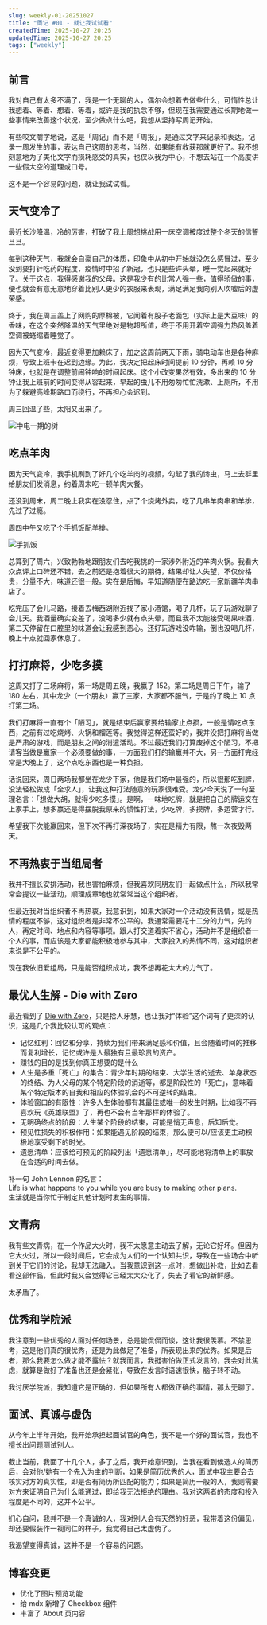 ```yaml
---
slug: weekly-01-20251027
title: "周记 #01 - 就让我试试看"
createdTime: 2025-10-27 20:25
updatedTime: 2025-10-27 20:25
tags: ["weekly"]
---
```


## 前言

我对自己有太多不满了，我是一个无聊的人，偶尔会想着去做些什么，可惰性总让我想着、等着、想着、等着，或许是我的执念不够，但现在我需要通过长期地做一些事情来改善这个状况，至少做点什么吧，我想从坚持写周记开始。

有些咬文嚼字地说，这是「周记」而不是「周报」，是通过文字来记录和表达。记录一周发生的事，表达自己这周的思考，当然，如果能有收获那就更好了。我不想刻意地为了美化文字而损耗感受的真实，也仅以我为中心，不想去站在一个高度讲一些假大空的道理或口号。

这不是一个容易的问题，就让我试试看。

## 天气变冷了

最近长沙降温，冷的厉害，打破了我上周想挑战用一床空调被度过整个冬天的信誓旦旦。

每到这种天气，我就会自豪自己的体质，印象中从初中开始就没怎么感冒过，至少没到要打针吃药的程度，疫情时中招了新冠，也只是些许头晕，睡一觉起来就好了。关于这点，我得感谢我的父母。这是我少有的比常人强一些，值得骄傲的事，便也就会有意无意地穿着比别人更少的衣服来表现，满足满足我向别人吹嘘后的虚荣感。

终于，我在周三盖上了网购的厚棉被，它闻着有股子老面包（实际上是大豆味）的香味，在这个突然降温的天气里绝对是物超所值，终于不用开着空调强力热风盖着空调被蜷缩着睡觉了。

因为天气变冷，最近变得更加赖床了，加之这周前两天下雨，骑电动车也是各种麻烦，导致上班卡在迟到边缘。为此，我决定把起床时间提前 10 分钟，再赖 10 分钟床，也就是在调整前闹钟响的时间起床。这个小改变果然有效，多出来的 10 分钟让我上班前的时间变得从容起来，早起的虫儿不用匆匆忙忙洗漱、上厕所，不用为了躲避高峰期路口而绕行，不再担心会迟到。

周三回温了些，太阳又出来了。

<Image
  src="/api/image/assets/posts/weekly_01_中电一期的树.webp"
  alt="中电一期的树"
/>

## 吃点羊肉

因为天气变冷，我手机刷到了好几个吃羊肉的视频，勾起了我的馋虫，马上去群里给朋友们发消息，约着周末吃一顿羊肉大餐。

还没到周末，周二晚上我实在没忍住，点了个烧烤外卖，吃了几串羊肉串和羊排，先过了过瘾。

周四中午又吃了个手抓饭配羊排。

<Image src="/api/image/assets/posts/weekly_01_手抓饭.webp" alt="手抓饭" />

总算到了周六，兴致勃勃地跟朋友们去吃我挑的一家涉外附近的羊肉火锅。我看大众点评上口碑还不错，去之前还是抱着很大的期待，结果却让人失望，不仅价格贵，分量不大，味道还很一般。实在是后悔，早知道随便在路边吃一家新疆羊肉串店了。

吃完压了会儿马路，接着去梅西湖附近找了家小酒馆，喝了几杯，玩了玩游戏聊了会儿天。我酒量确实变差了，没喝多少就有点头晕，而且我不太能接受喝果味酒，第二天停留在口腔里的味道会让我感到恶心。还好玩游戏没咋输，倒也没喝几杯，晚上十点就回家休息了。

## 打打麻将，少吃多摸

这周又打了三场麻将，第一场是周五晚，我赢了 152。第二场是周日下午，输了 180 左右，其中龙少（一个朋友）赢了三家，大家都不服气，于是约了晚上 10 点打第三场。

我们打麻将一直有个「陋习」，就是结束后赢家要给输家止点损，一般是请吃点东西，之前有过吃烧烤、火锅和榴莲等。我觉得这样还蛮好的，我并没把打麻将当做是严肃的游戏，而是朋友之间的消遣活动。不过最近我们打算废掉这个陋习，不把请客当做是赢家一个必须要做的事，一方面我们打的输赢并不大，另一方面打完经常是大晚上了，这个点吃东西也是一种负担。

话说回来，周日两场我都坐在龙少下家，他是我们场中最强的，所以很那吃到牌，没法轻松做成「全求人」，让我这种打法随意的玩家很难受。龙少今天说了一句至理名言：「想做大胡，就得少吃多摸」。是啊，一味地吃牌，就是把自己的牌运交在上家手上，想多赢还是得摆脱我原来的惯性打法，少吃牌，多摸牌，多运营才行。

希望我下次能赢回来，但下次不再打深夜场了，实在是精力有限，熬一次夜毁两天。

## 不再热衷于当组局者

我并不擅长安排活动，我也害怕麻烦，但我喜欢同朋友们一起做点什么，所以我常常会提议一些活动，顺理成章地也就常常当这个组织者。

但最近我对当组织者不再热衷，我意识到，如果大家对一个活动没有热情，或是热情的程度不够，这对组织者是非常不公平的。我通常需要花十二分的力气，先约人，再定时间、地点和内容等事项。跟人打交道着实不省心，活动并不是组织者一个人的事，而应该是大家都能积极地参与其中，大家投入的热情不同，这对组织者来说是不公平的。

现在我依旧爱组局，只是能否组织成功，我不想再花太大的力气了。

## 最优人生解 - Die with Zero

最近看到了 [Die with Zero](https://ssshooter.com/die-with-zero/)，只是拾人牙慧，也让我对“体验”这个词有了更深的认识，这是几个我比较认可的观点：

- 记忆红利：回忆和分享，持续为我们带来满足感和价值，且会随着时间的推移而复利增长，记忆或许是人最独有且最珍贵的资产。
- 赚钱的目的是找到你真正想要的是什么
- 人生是多重「死亡」的集合：青少年时期的结束、大学生活的逝去、单身状态的终结、为人父母的某个特定阶段的消逝等，都是阶段性的「死亡」，意味着某个特定版本的自我和相应的体验机会的不可逆转的结束。
- 体验窗口的有限性：许多人生体验都有其最佳或唯一的发生时期，比如我不再喜欢玩《英雄联盟》了，再也不会有当年那样的体验了。
- 无明确终点的阶段：人生某个阶段的结束，可能是悄无声息，后知后觉。
- 预见性损失的积极作用：如果能遇见阶段的结束，那么便可以/应该更主动积极地享受剩下的时光。
- 遗愿清单：应该给可预见的阶段列出「遗愿清单」，尽可能地将清单上的事放在合适的时间去做。

补一句 John Lennon 的名言：  
Life is what happens to you while you are busy to making other plans.  
生活就是当你忙于制定其他计划时发生的事情。

## 文青病

我有些文青病，在一个作品大火时，我不太愿意主动去了解，无论它好坏。但因为它大火过，所以一段时间后，它会成为人们的一个认知共识，导致在一些场合中听到关于它们的讨论，我却无法融入。当我意识到这一点时，想做出补救，比如去看看这部作品，但此时我又会觉得它已经太大众化了，失去了看它的新鲜感。

太矛盾了。

## 优秀和学院派

我注意到一些优秀的人面对任何场景，总是能侃侃而谈，这让我很羡慕。不禁思考，这是他们真的很优秀，还是为此做足了准备，所表现出来的优秀。如果是后者，那么我要怎么做才能不露怯？就我而言，我挺害怕做正式发言的，我会对此焦虑，就算是做好了准备也还是会紧张，导致在发言时语速很快，脑子转不动。

我讨厌学院派，我知道它是正确的，但如果所有人都做正确的事情，那太无聊了。

## 面试、真诚与虚伪

从今年上半年开始，我开始承担起面试官的角色，我不是一个好的面试官，我也不擅长出问题测试别人。

截止当前，我面了十几个人，多了之后，我开始意识到，当我在看到候选人的简历后，会对他/她有一个先入为主的判断，如果是简历优秀的人，面试中我主要会去核实对方的真实性，即是否有简历所匹配的能力；如果是简历一般的人，我则需要对方来证明自己为什么能通过，即给我无法拒绝的理由。我对这两者的态度和投入程度是不同的，这并不公平。

扪心自问，我并不是一个真诚的人，我对别人会有天然的好恶，我带着这份偏见，却还要假装作一视同仁的样子，我觉得自己太虚伪了。

我渴望变得真诚，这并不是一个容易的问题。

## 博客变更

- 优化了图片预览功能
- 给 mdx 新增了 Checkbox 组件
- 丰富了 <Link href="/">About</Link> 页内容
